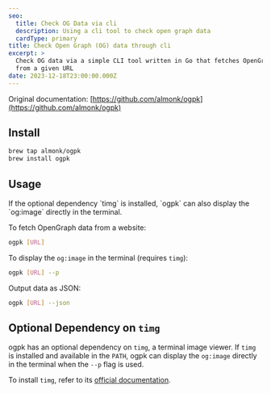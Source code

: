 ```yaml
---
seo:
  title: Check OG Data via cli
  description: Using a cli tool to check open graph data
  cardType: primary
title: Check Open Graph (OG) data through cli
excerpt: >
  Check OG data via a simple CLI tool written in Go that fetches OpenGraph data
  from a given URL
date: 2023-12-18T23:00:00.000Z
---
```


Original documentation: [https://github.com/almonk/ogpk](https://github.com/almonk/ogpk)

## Install

```bash
brew tap almonk/ogpk
brew install ogpk
```

## Usage

If the optional dependency \`timg\` is installed, \`ogpk\` can also display the \`og\:image\` directly in the terminal.

To fetch OpenGraph data from a website:

```bash
ogpk [URL]
```

To display the `og:image` in the terminal (requires `timg`):

```bash
ogpk [URL] --p
```

Output data as JSON:

```bash
ogpk [URL] --json
```

## Optional Dependency on `timg`

ogpk has an optional dependency on `timg`, a terminal image viewer. If `timg` is installed and available in the `PATH`, ogpk can display the `og:image` directly in the terminal when the `--p` flag is used.

To install `timg`, refer to its [official documentation](https://github.com/hzeller/timg).
